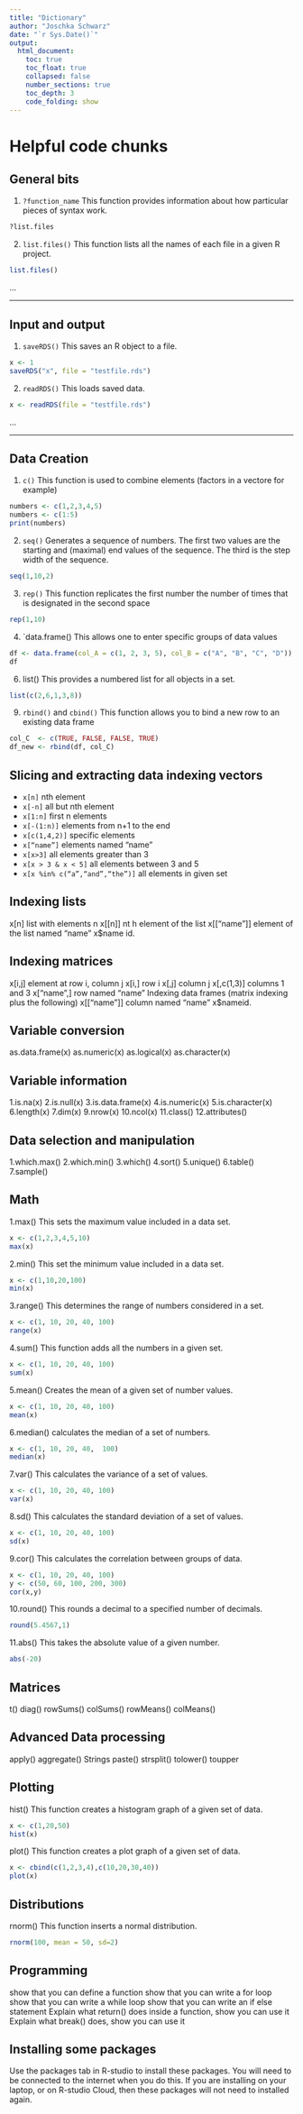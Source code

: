 ```yaml
---
title: "Dictionary"
author: "Joschka Schwarz"
date: "`r Sys.Date()`"
output: 
  html_document:
    toc: true
    toc_float: true
    collapsed: false
    number_sections: true
    toc_depth: 3
    code_folding: show
---
```


<style>
.list-group-item.active, .list-group-item.active:focus, .list-group-item.active:hover {
    background-color: #2DC6D6;
}
</style>

# Helpful code chunks
## General bits

1. `?function_name`
This function provides information about how particular pieces of syntax work. 

```r
?list.files
```

2. `list.files()`
This function lists all the names of each file in a given R project.
```r
list.files()
```

...

***

## Input and output
1. `saveRDS()`
This saves an R object to a file.
```r
x <- 1
saveRDS("x", file = "testfile.rds")
```


2. `readRDS()`
This loads saved data.
```r
x <- readRDS(file = "testfile.rds")
```

...

***

## Data Creation
1. `c()`
This function is used to combine elements (factors in a vectore for example)
```r
numbers <- c(1,2,3,4,5)
numbers <- c(1:5)
print(numbers)
```


2. `seq()`
Generates a sequence of numbers. The first two values are the starting and (maximal) end values of the sequence. The third is the step width of the sequence.
```r
seq(1,10,2)
```

3. `rep()`
This function replicates the first number the number of times that is designated in the second space
```r
rep(1,10)
```


4. `data.frame()
This allows one to enter specific groups of data values
```r
df <- data.frame(col_A = c(1, 2, 3, 5), col_B = c("A", "B", "C", "D"))
df
```

6. list()
This provides a numbered list for all objects in a set.
```r
list(c(2,6,1,3,8))
```

9. `rbind()` and  `cbind()`
This function allows you to bind a new row to an existing data frame
```r
col_C  <- c(TRUE, FALSE, FALSE, TRUE)
df_new <- rbind(df, col_C)
```


## Slicing and extracting data indexing vectors
* `x[n]` nth element
* `x[-n]` all but nth element
* `x[1:n]` first n elements
* `x[-(1:n)]` elements from n+1 to the end
* `x[c(1,4,2)]` specific elements
* `x[“name”]` elements named “name”
* `x[x>3]` all elements greater than 3
* `x[x > 3 & x < 5]` all elements between 3 and 5
* `x[x %in% c(“a”,“and”,“the”)]` all elements in given set

## Indexing lists
x[n] list with elements n
x[[n]] nt h element of the list
x[[“name”]] element of the list named “name”
x$name id.

## Indexing matrices
x[i,j] element at row i, column j
x[i,] row i
x[,j] column j
x[,c(1,3)] columns 1 and 3
x[“name”,] row named “name”
Indexing data frames (matrix indexing plus the following)
x[[“name”]] column named “name”
x$nameid.

## Variable conversion
as.data.frame(x)
as.numeric(x)
as.logical(x)
as.character(x)

## Variable information
1.is.na(x)
2.is.null(x)
3.is.data.frame(x)
4.is.numeric(x)
5.is.character(x)
6.length(x)
7.dim(x)
9.nrow(x)
10.ncol(x)
11.class()
12.attributes()

## Data selection and manipulation
1.which.max()
2.which.min()
3.which()
4.sort()
5.unique()
6.table()
7.sample()

## Math
1.max()
This sets the maximum value included in a data set.
```r
x <- c(1,2,3,4,5,10)
max(x)
```


2.min()
This set the minimum value included in a data set.
```r
x <- c(1,10,20,100)
min(x)
```


3.range()
This determines the range of numbers considered in a set.
```r
x <- c(1, 10, 20, 40, 100)
range(x)
```


4.sum()
This function adds all the numbers in a given set.
```r
x <- c(1, 10, 20, 40, 100)
sum(x)

```


5.mean()
Creates the mean of a given set of number values.
```r
x <- c(1, 10, 20, 40, 100)
mean(x)
```


6.median()
calculates the median of a set of numbers.
```r
x <- c(1, 10, 20, 40,  100)
median(x)
```


7.var()
This calculates the variance of a set of values.
```r
x <- c(1, 10, 20, 40, 100)
var(x)
```

8.sd()
This calculates the standard deviation of a set of values.
```r
x <- c(1, 10, 20, 40, 100)
sd(x)
```

9.cor()
This calculates the correlation between groups of data.
```r
x <- c(1, 10, 20, 40, 100)
y <- c(50, 60, 100, 200, 300)
cor(x,y)
```

10.round()
This rounds a decimal to a specified number of decimals.
```r
round(5.4567,1)
```

11.abs()
This takes the absolute value of a given number.
```r
abs(-20)
```


## Matrices
t()
diag()
rowSums()
colSums()
rowMeans()
colMeans()

## Advanced Data processing
apply()
aggregate()
Strings
paste()
strsplit()
tolower()
toupper

## Plotting
hist()
This function creates a histogram graph of a given set of data.
```r
x <- c(1,20,50)
hist(x)
```


plot()
This function creates a plot graph of a given set of data.
```r
x <- cbind(c(1,2,3,4),c(10,20,30,40))
plot(x)
```


## Distributions
rnorm()
This function inserts a normal distribution.
```r
rnorm(100, mean = 50, sd=2)
```


## Programming
show that you can define a function
show that you can write a for loop
show that you can write a while loop
show that you can write an if else statement
Explain what return() does inside a function, show you can use it
Explain what break() does, show you can use it

## Installing some packages
Use the packages tab in R-studio to install these packages. You will need to be connected to the internet when you do this. If you are installing on your laptop, or on R-studio Cloud, then these packages will not need to installed again.
